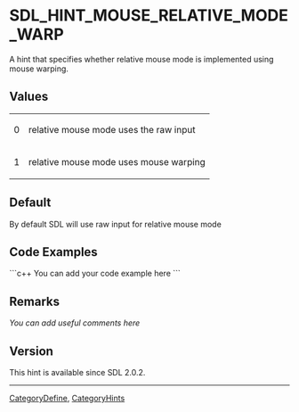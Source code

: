 
<!-- #*^*^*^*^*See http://wiki.libsdl.org/moin.cgi/SGEnumerations for details on editing this page*^*^*^*^* -->


= SDL_HINT_MOUSE_RELATIVE_MODE_WARP =
A hint that specifies whether relative mouse mode is implemented using mouse warping.




== Values ==
{|
|0
|relative mouse mode uses the raw input
|-
|1
|relative mouse mode uses mouse warping
|}


== Default ==
By default SDL will use raw input for relative mouse mode


== Code Examples ==
```c++
You can add your code example here
```

<!-- #Leave this section as-is unless you have a code example to put in.  In that case, replace You can add your code example here with your code example following the Style Guide instructions.  Leave the rest of the markup alone and delete this comment. -->


== Remarks ==
''You can add useful comments here''

<!-- #Leave this section as-is unless you have a remark to put in.  In that case, replace ''You can add useful comments here'' with your remark(s) following the Style Guide instructions.  Leave the rest of the markup alone and delete this comment. -->


== Version ==
This hint is available since SDL 2.0.2.

----
[[CategoryDefine]], [[CategoryHints]]
<!-- #See the Style Guide for instructions on editing the footer. -->
